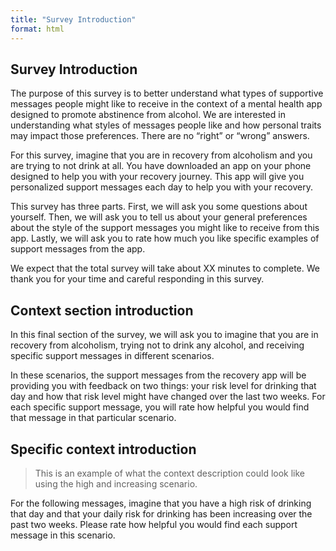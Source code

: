 ```yaml
---
title: "Survey Introduction"
format: html
---
```


## Survey Introduction

The purpose of this survey is to better understand what types of supportive messages people might like to receive in the context of a mental health app designed to promote abstinence from alcohol. We are interested in understanding what styles of messages people like and how personal traits may impact those preferences. There are no "right" or "wrong" answers.

For this survey, imagine that you are in recovery from alcoholism and you are trying to not drink at all. You have downloaded an app on your phone designed to help you with your recovery journey. This app will give you personalized support messages each day to help you with your recovery. 

This survey has three parts. First, we will ask you some questions about yourself. Then, we will ask you to tell us about your general preferences about the style of the support messages you might like to receive from this app. Lastly, we will ask you to rate how much you like specific examples of support messages from the app.

We expect that the total survey will take about XX minutes to complete.  We thank you for your time and careful responding in this survey.

## Context section introduction

In this final section of the survey, we will ask you to imagine that you are in recovery from alcoholism, trying not to drink any alcohol, and receiving specific support messages in different scenarios.

In these scenarios, the support messages from the recovery app will be providing you with feedback on two things: your risk level for drinking that day and how that risk level might have changed over the last two weeks.  For each specific support message, you will rate how helpful you would find that message in that particular scenario.

## Specific context introduction

> This is an example of what the context description could look like using the high and increasing scenario.

For the following messages, imagine that you have a high risk of drinking that day and that your daily risk for drinking has been increasing over the past two weeks. Please rate how helpful you would find each support message in this scenario.
